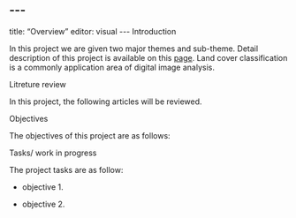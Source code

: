 ## \-\--
title: "Overview"
editor: visual
\-\--
Introduction

In this project we are given two major themes and sub-theme. Detail description of this project is available on this [page](https://hujingmin2021-gisproject.netlify.app/). Land cover classification
is a commonly application area of digital image analysis.

Litreture review

In this project, the following articles will be reviewed.

Objectives

The objectives of this project are as follows:

Tasks/ work in progress

The project tasks are as follow:

-   objective 1.

-   objective 2.
